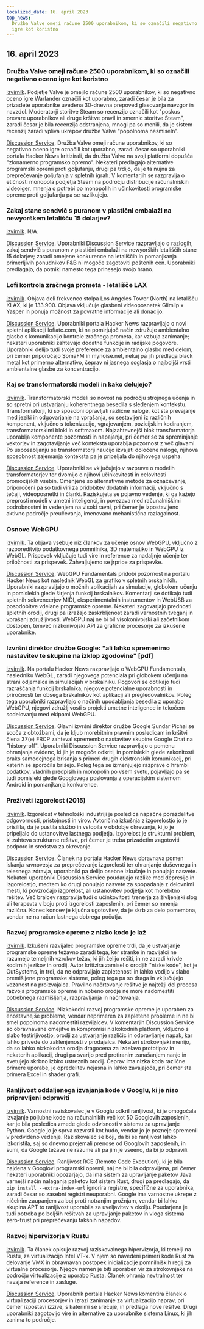 ```yaml
---
localized_date: 16. april 2023
top_news:
  Družba Valve omeji račune 2500 uporabnikom, ki so označili negativno oceno
  igre kot koristno
---
```




## 16. april 2023

### Družba Valve omeji račune 2500 uporabnikom, ki so označili negativno oceno igre kot koristno

[izvirnik](https://tech.slashdot.org/story/23/04/14/175246/valve-restricts-accounts-of-2500-users-who-marked-a-negative-game-review-useful).
Podjetje Valve je omejilo račune 2500 uporabnikov, ki so negativno oceno igre Warlander označili kot uporabno, zaradi česar je bila za prizadete uporabnike uvedena 30-dnevna prepoved glasovanja navzgor in navzdol. Moderatorji storitve Steam so recenzijo označili kot "poskus prevare uporabnikov ali druge kršitve pravil in smernic storitve Steam", zaradi česar je bila recenzija odstranjena, mnogi pa so menili, da je sistem recenzij zaradi vpliva ukrepov družbe Valve "popolnoma nesmiseln".

[Discussion Service](http://news.ycombinator.com/item?id=35577895).
Družba Valve omeji račune uporabnikov, ki so negativno oceno igre označili kot uporabno, zaradi česar so uporabniki portala Hacker News kritizirali, da družba Valve na svoji platformi dopušča "zlonamerno programsko opremo". Nekateri predlagajo alternative programski opremi proti goljufanju, drugi pa trdijo, da je ta nujna za preprečevanje goljufanja v spletnih igrah. V komentarjih se razpravlja o etičnosti monopola podjetja Steam na področju distribucije računalniških videoiger, mnenja o potrebi po monopolih in učinkovitosti programske opreme proti goljufanju pa se razlikujejo.

### Zakaj stane sendvič s puranom v plastični embalaži na newyorškem letališču 15 dolarjev?

[izvirnik](https://hellgatenyc.com/why-is-airport-turkey-sandwich-expensive).
N/A.

[Discussion Service](http://news.ycombinator.com/item?id=35580847).
Uporabniki Discussion Service razpravljajo o razlogih, zakaj sendvič s puranom v plastični embalaži na newyorških letališčih stane 15 dolarjev; zaradi omejene konkurence na letališčih in pomanjkanja primerljivih ponudnikov F&B ni mogoče zagotoviti poštenih cen. Uporabniki predlagajo, da potniki namesto tega prinesejo svojo hrano.

### Lofi kontrola zračnega prometa - letališče LAX

[izvirnik](https://www.lofiatc.com/?icao=KLAX).
Objava deli frekvenco stolpa Los Angeles Tower (North) na letališču KLAX, ki je 133.900. Objava vključuje glasbeni videoposnetek Glimlip x Yasper in ponuja možnost za povratne informacije ali donacijo.

[Discussion Service](http://news.ycombinator.com/item?id=35583228).
Uporabniki portala Hacker News razpravljajo o novi spletni aplikaciji lofiatc.com, ki na pomirjujoč način združuje ambientalno glasbo s komunikacijo kontrole zračnega prometa, kar vzbuja zanimanje; nekateri uporabniki zahtevajo dodatne funkcije in radijske pogovore. Uporabniki delijo tudi svoje preference za ambientalno glasbo med delom, pri čemer priporočajo SomaFM in mynoise.net, nekaj pa jih predlaga black metal kot primerno alternativo, čeprav ni jasnega soglasja o najboljši vrsti ambientalne glasbe za koncentracijo.

### Kaj so transformatorski modeli in kako delujejo?

[izvirnik](https://txt.cohere.ai/what-are-transformer-models/).
Transformatorski modeli so novost na področju strojnega učenja in so spretni pri ustvarjanju koherentnega besedila s sledenjem kontekstu. Transformatorji, ki so sposobni opravljati različne naloge, kot sta prevajanje med jeziki in odgovarjanje na vprašanja, so sestavljeni iz različnih komponent, vključno s tokenizacijo, vgrajevanjem, pozicijskim kodiranjem, transformatorskimi bloki in softmaxom. Najzahtevnejši blok transformatorja uporablja komponente pozornosti in napajanja, pri čemer se za spreminjanje vektorjev in zagotavljanje več konteksta uporablja pozornost z več glavami. Po usposabljanju se transformatorji naučijo izvajati določene naloge, njihova sposobnost zajemanja konteksta pa je pripeljala do njihovega uspeha.

[Discussion Service](http://news.ycombinator.com/item?id=35576918).
Uporabniki se vključujejo v razprave o modelih transformatorjev ter dvomijo o njihovi učinkovitosti in celovitosti promocijskih vsebin. Omenjene so alternativne metode za označevanje, priporočeni pa so tudi viri za pridobitev dodatnih informacij, vključno s tečaji, videoposnetki in članki. Raziskujeta se pojavno vedenje, ki ga kažejo preprosti modeli v umetni inteligenci, in povezava med računalniškimi podrobnostmi in vedenjem na visoki ravni, pri čemer je izpostavljeno aktivno področje preučevanja, imenovano mehanistična razlagalnost.

### Osnove WebGPU

[izvirnik](https://webgpufundamentals.org/).
Ta objava vsebuje niz člankov za učenje osnov WebGPU, vključno z razporeditvijo podatkovnega pomnilnika, 3D matematiko in WebGPU iz WebGL. Prispevek vključuje tudi vire in reference za nadaljnje učenje ter priložnosti za prispevek. Zahvaljujemo se jrprice za prispevke.

[Discussion Service](http://news.ycombinator.com/item?id=35579334).
WebGPU Fundamentals pridobi pozornost na portalu Hacker News kot naslednik WebGL za grafiko v spletnih brskalnikih. Uporabniki razpravljajo o možnih aplikacijah za simulacije, globokem učenju in pomislekih glede širjenja funkcij brskalnikov. Komentarji se dotikajo tudi spletnih sekvencerjev MIDI, eksperimentalnih instrumentov in WebUSB za posodobitve vdelane programske opreme. Nekateri zagovarjajo prednosti spletnih orodij, drugi pa izražajo zaskrbljenost zaradi varnostnih tveganj in vprašanj združljivosti. WebGPU naj ne bi bil visokonivojski ali začetnikom dostopen, temveč nizkonivojski API za grafične procesorje za izkušene uporabnike.

### Izvršni direktor družbe Google: "ali lahko spremenimo nastavitev te skupine na izklop zgodovine" [pdf]

[izvirnik](https://ia601707.us.archive.org/28/items/gov.uscourts.cand.364454/gov.uscourts.cand.364454.385.0.pdf).
Na portalu Hacker News razpravljajo o WebGPU Fundamentals, nasledniku WebGL, zaradi njegovega potenciala pri globokem učenju na strani odjemalca in simulacijah v brskalniku. Pogovori se dotikajo tudi razraščanja funkcij brskalnika, njegove potencialne uporabnosti in priročnosti ter obsega brskalnikov kot aplikacij ali pregledovalnikov. Poleg tega uporabniki razpravljajo o načinih upodabljanja besedila z uporabo WebGPU, njegovi združljivosti s projekti umetne inteligence in tekočem sodelovanju med ekipami WebGPU.

[Discussion Service](http://news.ycombinator.com/item?id=35585174).
Glavni izvršni direktor družbe Google Sundar Pichai se sooča z obtožbami, da je kljub morebitnim pravnim posledicam in kršitvi člena 37(e) FRCP zahteval spremembo nastavitev skupine Google Chat na "history-off". Uporabniki Discussion Service razpravljajo o pomenu ohranjanja evidenc, ki jih je mogoče odkriti, in pomislekih glede zakonitosti praks samodejnega brisanja s primeri drugih elektronskih komunikacij, pri katerih se sporočila brišejo. Poleg tega se izmenjujejo razprave o hrambi podatkov, vladnih predpisih in monopolih po vsem svetu, pojavljajo pa se tudi pomisleki glede Googlovega poslovanja z operacijskim sistemom Android in pomanjkanja konkurence.

### Preživeti izgorelost (2015)

[izvirnik](https://lifeofaudrey.com/essays/surviving_burnout.html).
Izgorelost v tehnološki industriji je posledica napačne porazdelitve odgovornosti, pristojnosti in virov. Avtoričina izkušnja z izgorelostjo jo je prisilila, da je pustila službo in vstopila v obdobje okrevanja, ki jo je pripeljalo do ustanovitve lastnega podjetja. Izgorelost je strukturni problem, ki zahteva strukturne rešitve, pri čemer je treba prizadetim zagotoviti podporo in sredstva za okrevanje.

[Discussion Service](http://news.ycombinator.com/item?id=35577285).
Članek na portalu Hacker News obravnava pomen iskanja ravnovesja za preprečevanje izgorelosti ter ohranjanje duševnega in telesnega zdravja, uporabniki pa delijo osebne izkušnje in ponujajo nasvete. Nekateri uporabniki Discussion Service poudarjajo razlike med depresijo in izgorelostjo, medtem ko drugi ponujajo nasvete za spopadanje z delovnimi mesti, ki povzročajo izgorelost, ali ustanovitev podjetja kot morebitno rešitev. Več bralcev razpravlja tudi o učinkovitosti trenerja za življenjski slog ali terapevta v boju proti izgorelosti zaposlenih, pri čemer so mnenja različna. Konec koncev je ključna ugotovitev, da je skrb za delo pomembna, vendar ne na račun lastnega dobrega počutja.

### Razvoj programske opreme z nizko kodo je laž

[izvirnik](https://jaylittle.com/post/view/2023/4/low-code-software-development-is-a-lie).
Izkušeni razvijalec programske opreme trdi, da je ustvarjanje programske opreme težavno zaradi tega, ker stranke in razvijalci ne razumejo temeljnih vzrokov težav, ki jih želijo rešiti, in ne zaradi krivde kodirnih jezikov in orodij. Avtor kritizira zamisel o orodjih "nizke kode", kot je OutSystems, in trdi, da ne odpravljajo zapletenosti in lahko vodijo v slabo premišljene programske sisteme, poleg tega pa so draga in vključujejo vezanost na proizvajalca. Pravilno načrtovanje rešitve je najtežji del procesa razvoja programske opreme in nobeno orodje ne more nadomestiti potrebnega razmišljanja, razpravljanja in načrtovanja.

[Discussion Service](http://news.ycombinator.com/item?id=35578240).
Nizkokodni razvoj programske opreme je uporaben za enostavnejše probleme, vendar neprimeren za zapletene probleme in ne bi smel popolnoma nadomestiti razvijalcev. V komentarjih Discussion Service so obravnavane omejitve in kompromisi nizkokodnih platform, vključno s slabo testirljivostjo, orodji za ustvarjanje različic in odpravljanje napak, kar lahko privede do zaklenjenosti v prodajalca. Nekateri strokovnjaki menijo, da so lahko nizkokodna orodja dragocena za izdelavo prototipov in nekaterih aplikacij, drugi pa svarijo pred pretiranim zanašanjem nanje in svetujejo skrbno izbiro ustreznih orodij. Čeprav ima nizka koda različne primere uporabe, je opredelitev nejasna in lahko zavajajoča, pri čemer sta primera Excel in shader grafi.

### Ranljivost oddaljenega izvajanja kode v Googlu, ki je niso pripravljeni odpraviti

[izvirnik](https://giraffesecurity.dev/posts/google-remote-code-execution/).
Varnostni raziskovalec je v Googlu odkril ranljivost, ki je omogočala izvajanje poljubne kode na računalnikih več kot 50 Googlovih zaposlenih, kar je bila posledica zmede glede odvisnosti v sistemu za upravljanje Python. Google jo je sprva razvrstil kot hudo, vendar jo je pozneje spremenil v predvideno vedenje. Raziskovalec se boji, da bi se ranljivost lahko izkoristila, saj so dnevno prejemali prenose od Googlovih zaposlenih, in sumi, da Google težave ne razume ali pa jim je vseeno, da bi jo odpravili.

[Discussion Service](http://news.ycombinator.com/item?id=35581532).
Ranljivost RCE (Remote Code Execution), ki je bila najdena v Googlovi programski opremi, naj ne bi bila odpravljena, pri čemer nekateri uporabniki opozarjajo, da ima sistem za upravljanje paketov Java varnejši način nalaganja paketov kot sistem Rust, drugi pa predlagajo, da `pip install --extra-index-url` ignorira registre, specifične za uporabnika, zaradi česar so zasebni registri neuporabni. Google ima varnostne ukrepe z ničelnim zaupanjem za boj proti notranjim grožnjam, vendar bi lahko skupina APT to ranljivost uporabila za uveljavitev v okolju. Poudarjena je tudi potreba po boljših rešitvah za upravljanje paketov in vloga sistema zero-trust pri preprečevanju takšnih napadov.

### Razvoj hipervizorja v Rustu

[izvirnik](https://memn0ps.github.io/hypervisor-development-in-rust-part-1/).
Ta članek opisuje razvoj raziskovalnega hipervizorja, ki temelji na Rustu, za virtualizacijo Intel VT-x. V njem so navedeni primeri kode Rust za delovanje VMX in obravnavan postopek inicializacije pomnilniških regij za virtualne procesorje. Njegov namen je biti uporaben vir za strokovnjake na področju virtualizacije z uporabo Rusta. Članek ohranja nevtralnost ter navaja reference in zasluge.

[Discussion Service](http://news.ycombinator.com/item?id=35579876).
Uporabnik portala Hacker News komentira članek o virtualizaciji procesorjev in izrazi zanimanje za virtualizacijo naprav, pri čemer izpostavi izzive, s katerimi se srečuje, in predlaga nove rešitve. Drugi uporabniki zagotovijo vire in alternative za uporabnike sistema Linux, ki jih zanima to področje.

</Steps>
